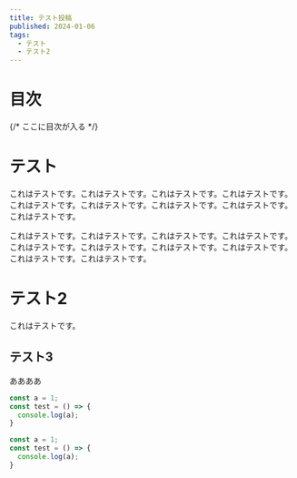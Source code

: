```yaml
---
title: テスト投稿
published: 2024-01-06
tags:
  - テスト
  - テスト2
---
```


# 目次
{/* ここに目次が入る */}

# テスト

これはテストです。これはテストです。これはテストです。これはテストです。これはテストです。これはテストです。これはテストです。これはテストです。これはテストです。

これはテストです。これはテストです。これはテストです。これはテストです。これはテストです。これはテストです。これはテストです。これはテストです。これはテストです。これはテストです。

# テスト2

これはテストです。

## テスト3

ああああ

```js
const a = 1;
const test = () => {
  console.log(a);
}
```

```typescript
const a = 1;
const test = () => {
  console.log(a);
}
```